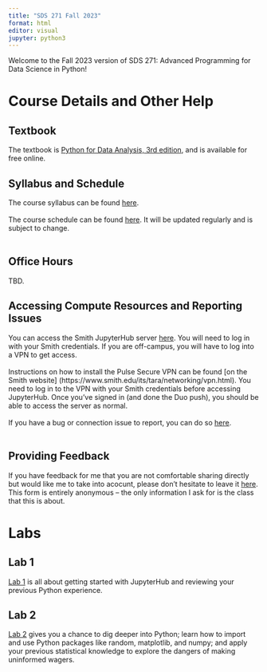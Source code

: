 ```yaml
---
title: "SDS 271 Fall 2023"
format: html
editor: visual
jupyter: python3
---
```


Welcome to the Fall 2023 version of SDS 271: Advanced Programming for Data Science in Python!

# Course Details and Other Help

## Textbook

The textbook is [Python for Data Analysis, 3rd edition](https://wesmckinney.com/book/), and is available for free online.

## Syllabus and Schedule

The course syllabus can be found [here](SDS271/F23/SDS-271-F23-Syllabus.pdf).\
\
The course schedule can be found [here](https://docs.google.com/spreadsheets/d/1cgGw0gnp9zf7X_boAl0-BlcDbxlrTiVobbfTav6SB0o/edit?usp=sharing). It will be updated regularly and is subject to change.\
\

## Office Hours
TBD.

## Accessing Compute Resources and Reporting Issues

You can access the Smith JupyterHub server [here](https://jupyterhub.smith.edu/). You will need to log in with your Smith credentials. If you are off-campus, you will have to log into a VPN to get access.\
\
Instructions on how to install the Pulse Secure VPN can be found \[on the Smith website\] (https://www.smith.edu/its/tara/networking/vpn.html). You need to log in to the VPN with your Smith credentials before accessing JupyterHub. Once you've signed in (and done the Duo push), you should be able to access the server as normal.\
\
If you have a bug or connection issue to report, you can do so [here](https://forms.gle/yuu11ZZpEEyunkJe8).\
\

## Providing Feedback

If you have feedback for me that you are not comfortable sharing directly but would like me to take into acocunt, please don't hesitate to leave it [here](https://forms.gle/UybDA8HT5KoD8kWRA). This form is entirely anonymous -- the only information I ask for is the class that this is about.

# Labs

## Lab 1

[Lab 1](SDS271/F23/Lab1_clean.qmd) is all about getting started with JupyterHub and reviewing your previous Python experience.

## Lab 2

[Lab 2](SDS271/F23/Lab2_clean.qmd) gives you a chance to dig deeper into Python; learn how to import and use Python packages like random, matplotlib, and numpy; and apply your previous statistical knowledge to explore the dangers of making uninformed wagers.
